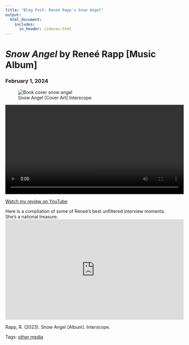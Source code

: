```yaml
---
title: "Blog Post: Reneé Rapp's Snow Angel"
output: 
  html_document:
    includes:
      in_header: sidenav.html
---
```


<!-- Page content -->
<div class="main">
<div class="card">

# <em> Snow Angel </em> by Reneé Rapp [Music Album]
### February 1, 2024 

<figure>
<img sclass="cover" src="./media/cover-snow_angel.png" alt="Book cover snow angel"> 
<figcaption> Snow Angel [Cover Art] Interscope</figcaption>
</figure>

<video width="560" controls>
  <source src="./media/renee.mp4" type="video/mp4">
</video>
[Watch my review on YouTube](https://youtube.com/shorts/DNv46pRh5CU?feature=share)

Here is a compliation of some of Reneé's best unfiltered interview moments. She's a national treasure.
<iframe width="560" height="315" src="https://www.youtube.com/embed/59qLbIFzFy4?si=C1IeUCqD1fddAVjY" title="YouTube video player" frameborder="0" allow="accelerometer; autoplay; clipboard-write; encrypted-media; gyroscope; picture-in-picture; web-share" allowfullscreen></iframe>

Rapp, R. (2023). Snow Angel [Album]. Interscope.

Tags: <a href="tags-other_media.html">other media</a> 

</div>
</div>

